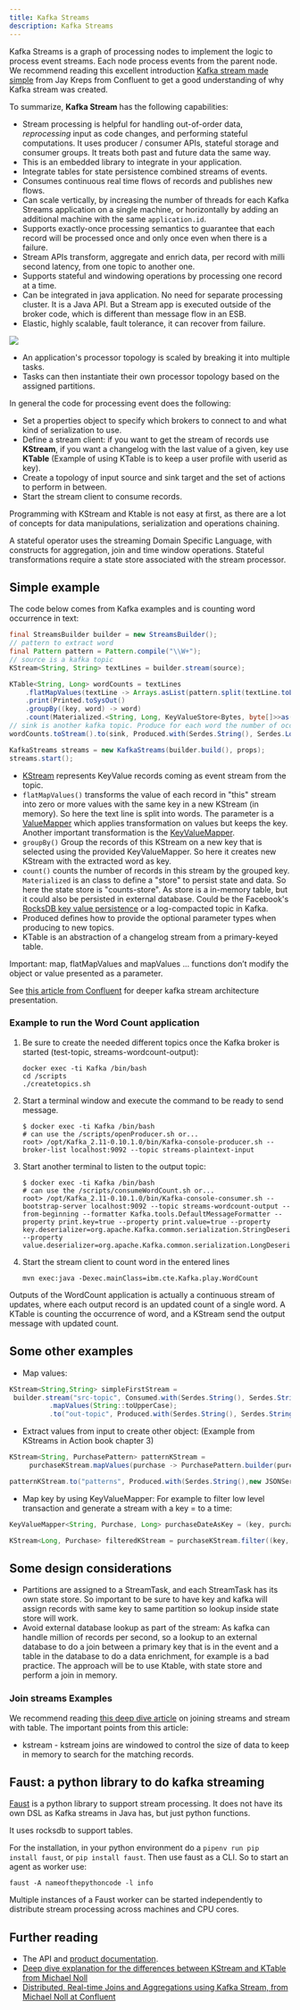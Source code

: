 ```yaml
---
title: Kafka Streams
description: Kafka Streams
---
```


Kafka Streams is a graph of processing nodes to implement the logic to process event streams. Each node process events from the parent node. We recommend reading this excellent introduction [Kafka stream made simple](https://www.confluent.io/blog/introducing-kafka-streams-stream-processing-made-simple/) from Jay Kreps from Confluent to get a good understanding of why Kafka stream was created.

To summarize, **Kafka Stream** has the following capabilities:

* Stream processing is helpful for handling out-of-order data, *reprocessing* input as code changes, and performing stateful computations. It uses producer / consumer APIs, stateful storage and consumer groups. It treats both past and future data the same way.
* This is an embedded library to integrate in your application.
* Integrate tables for state persistence combined streams of events.
* Consumes continuous real time flows of records and publishes new flows.
* Can scale vertically, by increasing the number of threads for each Kafka Streams application on a single machine, or horizontally by adding an additional machine with the same `application.id`.
* Supports exactly-once processing semantics to guarantee that each record will be processed once and only once even when there is a failure.
* Stream APIs transform, aggregate and enrich data, per record with milli second latency, from one topic to another one.
* Supports stateful and windowing operations by processing one record at a time.
* Can be integrated in java application. No need for separate processing cluster. It is a Java API. But a Stream app is executed outside of the broker code, which is different than message flow in an ESB.
* Elastic, highly scalable, fault tolerance, it can recover from failure.

![](../images/kafka-stream-arch.png)

* An application's processor topology is scaled by breaking it into multiple tasks.
* Tasks can then instantiate their own processor topology based on the assigned partitions.

In general the code for processing event does the following:

* Set a properties object to specify which brokers to connect to and what kind of serialization to use.
* Define a stream client: if you want to get the stream of records use **KStream**, if you want a changelog with the last value of a given, key use **KTable** (Example of using KTable is to keep a user profile with userid as key).
* Create a topology of input source and sink target and the set of actions to perform in between.
* Start the stream client to consume records.

Programming with KStream and Ktable is not easy at first, as there are a lot of concepts for data manipulations, serialization and operations chaining.

A stateful operator uses the streaming Domain Specific Language, with constructs for aggregation, join and time window operations. Stateful transformations require a state store associated with the stream processor.

## Simple example

The code below comes from Kafka examples and is counting word occurrence in text:

```java
final StreamsBuilder builder = new StreamsBuilder();
// pattern to extract word
final Pattern pattern = Pattern.compile("\\W+");
// source is a kafka topic
KStream<String, String> textLines = builder.stream(source);

KTable<String, Long> wordCounts = textLines
    .flatMapValues(textLine -> Arrays.asList(pattern.split(textLine.toLowerCase())))
    .print(Printed.toSysOut()
    .groupBy((key, word) -> word)
    .count(Materialized.<String, Long, KeyValueStore<Bytes, byte[]>>as("counts-store"));
// sink is another kafka topic. Produce for each word the number of occurrence in the given doc
wordCounts.toStream().to(sink, Produced.with(Serdes.String(), Serdes.Long()));

KafkaStreams streams = new KafkaStreams(builder.build(), props);
streams.start();
```

* [KStream](https://kafka.apache.org/25/javadoc/org/apache/kafka/streams/kstream/KStream.html) represents KeyValue records coming as event stream from the topic.
* `flatMapValues()` transforms the value of each record in "this" stream into zero or more values with the same key in a new KStream (in memory). So here the text line is split into words. The parameter is a [ValueMapper](https://kafka.apache.org/25/javadoc/org/apache/kafka/streams/kstream/ValueMapper.html) which applies transformation on values but keeps the key. Another important transformation is the [KeyValueMapper](https://kafka.apache.org/25/javadoc/org/apache/kafka/streams/kstream/KeyValueMapper.html).
* `groupBy()` Group the records of this KStream on a new key that is selected using the provided KeyValueMapper. So here it creates new KStream with the extracted word as key.
* `count()` counts the number of records in this stream by the grouped key. `Materialized` is an class to define a "store" to persist state and data. So here the state store is "counts-store". As store is a in-memory table, but it could also be persisted in external database. Could be the Facebook's [RocksDB key value persistence](https://rocksdb.org/) or a log-compacted topic in Kafka.
* Produced defines how to provide the optional parameter types when producing to new topics.
* KTable is an abstraction of a changelog stream from a primary-keyed table.

Important: map, flatMapValues and mapValues ... functions don’t modify the object or value presented as a parameter.

See [this article from Confluent](https://docs.confluent.io/current/streams/architecture.html) for deeper kafka stream architecture presentation.

### Example to run the Word Count application

1. Be sure to create the needed different topics once the Kafka broker is started (test-topic, streams-wordcount-output):

    ```shell
    docker exec -ti Kafka /bin/bash
    cd /scripts
    ./createtopics.sh
    ```

1. Start a terminal window and execute the command to be ready to send message.

    ```shell
    $ docker exec -ti Kafka /bin/bash
    # can use the /scripts/openProducer.sh or...
    root> /opt/Kafka_2.11-0.10.1.0/bin/Kafka-console-producer.sh --broker-list localhost:9092 --topic streams-plaintext-input
    ```

1. Start another terminal to listen to the output topic:

    ```shell
    $ docker exec -ti Kafka /bin/bash
    # can use the /scripts/consumeWordCount.sh or...
    root> /opt/Kafka_2.11-0.10.1.0/bin/Kafka-console-consumer.sh --bootstrap-server localhost:9092 --topic streams-wordcount-output --from-beginning --formatter Kafka.tools.DefaultMessageFormatter --property print.key=true --property print.value=true --property key.deserializer=org.apache.Kafka.common.serialization.StringDeserializer --property value.deserializer=org.apache.Kafka.common.serialization.LongDeserializer
    ```

1. Start the stream client to count word in the entered lines

    ```shell
    mvn exec:java -Dexec.mainClass=ibm.cte.Kafka.play.WordCount
    ```

Outputs of the WordCount application is actually a continuous stream of updates, where each output record is an updated count of a single word. A KTable is counting the occurrence of word, and a KStream send the output message with updated count.

## Some other examples

* Map values:

```java
KStream<String,String> simpleFirstStream =
 builder.stream("src-topic", Consumed.with(Serdes.String(), Serdes.String()));
          .mapValues(String::toUpperCase);
          .to("out-topic", Produced.with(Serdes.String(), Serdes.String()));
```

* Extract values from input to create other object: (Example from KStreams in Action book chapter 3)

```java
KStream<String, PurchasePattern> patternKStream =
     purchaseKStream.mapValues(purchase -> PurchasePattern.builder(purchase).build());

patternKStream.to("patterns", Produced.with(Serdes.String(),new JSONSerde<Purchase>())));
```

* Map key by using KeyValueMapper: For example to filter low level transaction and generate a stream with a key = to a time:

```java
KeyValueMapper<String, Purchase, Long> purchaseDateAsKey = (key, purchase) -> purchase.getPurchaseDate().getTime();

KStream<Long, Purchase> filteredKStream = purchaseKStream.filter((key, purchase) -> purchase.getPrice() > 5.00).selectKey(purchaseDateAsKey);
```

## Some design considerations

* Partitions are assigned to a StreamTask, and each StreamTask has its own state store. So important to be sure to have key and kafka will assign records with same key to same partition so lookup inside state store will work.
* Avoid external database lookup as part of the stream: As kafka can handle million of records per second, so a lookup to an external database to do a join between a primary key that is in the event and a table in the database to do a data enrichment, for example is a bad practice. The approach will be to use Ktable, with state store and perform a join in memory.

### Join streams Examples

We recommend reading [this deep dive article](https://www.confluent.io/blog/crossing-streams-joins-apache-kafka/) on joining streams and stream with table. The important points from this article:

* kstream - kstream joins are windowed to control the size of data to keep in memory to search for the matching records.

## Faust: a python library to do kafka streaming

[Faust](https://faust.readthedocs.io/en/latest/index.html) is a python library to support stream processing. It does not have its own DSL as Kafka streams in Java has, but just python functions.

It uses rocksdb to support tables.

For the installation, in your python environment do a `pipenv run pip install faust`, or `pip install faust`. Then use faust as a CLI. So to start an agent as worker use:

```shell
faust -A nameofthepythoncode -l info
```

Multiple instances of a Faust worker can be started independently to distribute stream processing across machines and CPU cores.

## Further reading

* The API and [product documentation](https://kafka.apache.org/21/documentation/streams/developer-guide/).
* [Deep dive explanation for the differences between KStream and KTable from Michael Noll](https://www.michael-noll.com/blog/2018/04/05/of-stream-and-tables-in-kafka-and-stream-processing-part1/)
* [Distributed, Real-time Joins and Aggregations using Kafka Stream, from Michael Noll at Confluent](https://www.confluent.io/blog/distributed-real-time-joins-and-aggregations-on-user-activity-events-using-kafka-streams/)
